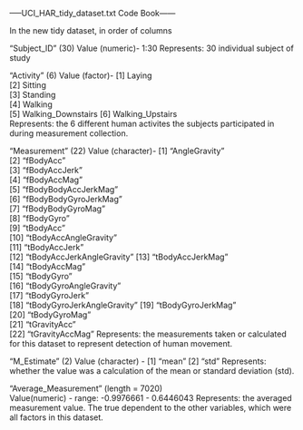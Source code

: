 -----UCI_HAR_tidy_dataset.txt Code Book------

In the new tidy dataset, in order of columns

"Subject_ID" (30)
  Value (numeric)- 1:30
  Represents: 30 individual subject of study
  
"Activity" (6)
  Value (factor)- 
  [1] Laying             
  [2] Sitting           
  [3] Standing           
  [4] Walking           
  [5] Walking_Downstairs 
  [6] Walking_Upstairs  
  Represents: the 6 different human activites the     subjects participated in during measurement collection.

"Measurement" (22)
  Value (character)-
 [1] "AngleGravity"             
 [2] "fBodyAcc"                 
 [3] "fBodyAccJerk"             
 [4] "fBodyAccMag"              
 [5] "fBodyBodyAccJerkMag"      
 [6] "fBodyBodyGyroJerkMag"     
 [7] "fBodyBodyGyroMag"         
 [8] "fBodyGyro"                
 [9] "tBodyAcc"                 
[10] "tBodyAccAngleGravity"     
[11] "tBodyAccJerk"             
[12] "tBodyAccJerkAngleGravity" 
[13] "tBodyAccJerkMag"          
[14] "tBodyAccMag"              
[15] "tBodyGyro"                
[16] "tBodyGyroAngleGravity"    
[17] "tBodyGyroJerk"            
[18] "tBodyGyroJerkAngleGravity"
[19] "tBodyGyroJerkMag"         
[20] "tBodyGyroMag"             
[21] "tGravityAcc"              
[22] "tGravityAccMag" 
  Represents: the measurements taken or calculated for this dataset to represent detection of human movement.
  
"M_Estimate" (2)
  Value (character) -
  [1] "mean" 
  [2] "std" 
  Represents: whether the value was a calculation of the mean or standard deviation (std).
  
"Average_Measurement" (length = 7020)  
  Value(numeric) - range: -0.9976661 - 0.6446043
  Represents: the averaged measurement value.  The true dependent to the other variables, which were all factors in this dataset.  



